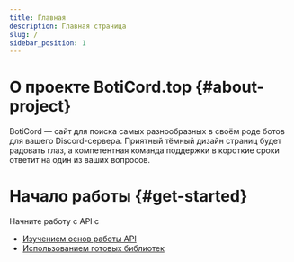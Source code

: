 ```yaml
---
title: Главная
description: Главная страница
slug: /
sidebar_position: 1
---
```


# О проекте BotiСord.top {#about-project}

BotiCord — сайт для поиска самых разнообразных в своём роде ботов для вашего Discord-сервера. Приятный тёмный дизайн
страниц будет радовать глаз, а компетентная команда поддержки в короткие сроки ответит на один из ваших вопросов.

# Начало работы {#get-started}

Начните работу с API с

-   [Изучением основ работы API](/api)
-   [Использованием готовых библиотек](/libs)
